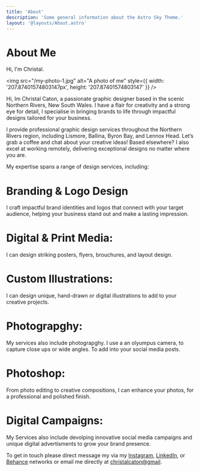 ```yaml
---
title: 'About'
description: 'Some general information about the Astro Sky Theme.'
layout: '@layouts/About.astro'
---
```


# About Me

Hi, I'm Christal.

<img src="/my-photo-1.jpg" alt="A photo of me" style={{ width: '207.87401574803147px', height: '207.87401574803147' }} />

Hi, Im Christal Caton, a passionate graphic designer based in the scenic Northern Rivers, New South Wales. I have a flair for creativity and a strong eye for detail, I specialise in bringing brands to life through impactful designs tailored for your business. 

I provide professional graphic design services throughout the Northern Rivers region, including Lismore, Ballina, Byron Bay, and Lennox Head. Let’s grab a coffee and chat about your creative ideas! Based elsewhere? I also excel at working remotely, delivering exceptional designs no matter where you are.

My expertise spans a range of design services, including:

# Branding & Logo Design
I craft impactful brand identities and logos that connect with your target audience, helping your business stand out and make a lasting impression.

# Digital & Print Media:
I can design striking posters, flyers, brouchures, and layout design. 

# Custom Illustrations:
I can design unique, hand-drawn or digital illustrations to add to your creative projects.

# Photograpghy:
My services also include photograpghy. I use a an olyumpus camera, to capture close ups or wide angles. To add into your social media posts. 

# Photoshop:
From photo editing to creative compositions, I can enhance your photos, for a professional and polished finish. 

# Digital Campaigns:
My Services also include devolping innovative social media campaigns and unique digital advertisments to grow your brand presence.  

To get in touch please direct message my via my [Instagram](https://www.instagram.com/christal_cu.8/), [LinkedIn](https://www.linkedin.com/in/christal-caton-73981818a/), or [Behance](https://www.linkedin.com/in/christal-caton-73981818a/) networks or email me directly at [christalcaton@gmail](mailto:christalcaton+website@gmail).
